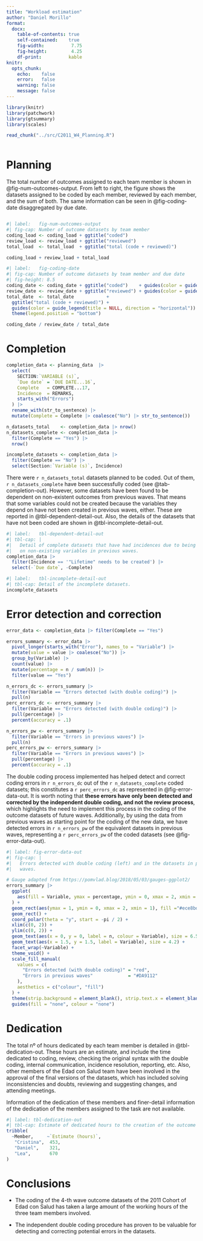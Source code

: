 ```yaml
---
title: "Workload estimation"
author: "Daniel Morillo"
format:
  docx:
    table-of-contents: true
    self-contained:    true
    fig-width:          7.75
    fig-height:         4.25
    df-print:          kable
knitr:
  opts_chunk:
    echo:    false
    error:   false
    warning: false
    message: false
---
```


```r
library(knitr)
library(patchwork)
library(gtsummary)
library(scales)
```

```r
read_chunk("../src/C2011_W4_Planning.R")
```

```r
```

# Planning

The total number of outcomes assigned to each team member is shown in
@fig-num-outcomes-output. From left to right, the figure shows the datasets
assigned to be coded by each member, reviewed by each member, and the sum of
both. The same information can be seen in @fig-coding-date disaggregated by due
date.

```r
```

```r
#| label:   fig-num-outcomes-output
#| fig-cap: Number of outcome datasets by team member
coding_load <- coding_load + ggtitle("coded")
review_load <- review_load + ggtitle("reviewed")
total_load  <- total_load  + ggtitle("total (code + reviewed)")

coding_load + review_load + total_load
```

```r
#| label:   fig-coding-date
#| fig-cap: Number of outcome datasets by team member and due date
#| fig-height: 8.5
coding_date <- coding_date + ggtitle("coded")    + guides(color = guide_none())
review_date <- review_date + ggtitle("reviewed") + guides(color = guide_none())
total_date  <- total_date            +
  ggtitle("total (code + reviewed)") +
  guides(color = guide_legend(title = NULL, direction = "horizontal")) +
  theme(legend.position = "bottom")

coding_date / review_date / total_date
```

# Completion

```r
completion_data <- planning_data  |>
  select(
    SECTION:`VARIABLE (s)`,
    `Due date` = `DUE DATE...16`,
    Complete   = COMPLETE...17,
    Incidence  = REMARKS,
    starts_with("Errors")
  ) |>
  rename_with(str_to_sentence) |>
  mutate(Complete = Complete |> coalesce("No") |> str_to_sentence())

n_datasets_total    <- completion_data |> nrow()
n_datasets_complete <- completion_data |>
  filter(Complete == "Yes") |>
  nrow()

incomplete_datasets <- completion_data |>
  filter(Complete == "No") |>
  select(Section:`Variable (s)`, Incidence)
```

There were `r n_datasets_total` datasets planned to be coded. Out of them,
`r n_datasets_complete` have been successfully coded (see @tab-completion-out).
However, some datasets have been found to be dependent on non-existent outcomes
from previous waves. That means that some variables could not be created because
the variables they depend on have not been created in previous waves, either.
These are reported in @tbl-dependent-detail-out. Also, the details of the
datasets that have not been coded are shown in @tbl-incomplete-detail-out.

```r
#| label:   tbl-dependent-detail-out
#| tbl-cap: |
#|   Detail of complete datasets that have had incidences due to being dependent
#|   on non-existing variables in previous waves.
completion_data |>
  filter(Incidence == '"Lifetime" needs to be created') |>
  select(-`Due date`, -Complete)
```

```r
#| label:   tbl-incomplete-detail-out
#| tbl-cap: Detail of the incomplete datasets.
incomplete_datasets
```

# Error detection and correction

```r
error_data <- completion_data |> filter(Complete == "Yes")

errors_summary <- error_data |>
  pivot_longer(starts_with("Error"), names_to = "Variable") |>
  mutate(value = value |> coalesce("No")) |>
  group_by(Variable) |>
  count(value) |>
  mutate(percentage = n / sum(n)) |>
  filter(value == "Yes")

n_errors_dc <- errors_summary |>
  filter(Variable == "Errors detected (with double coding)") |>
  pull(n)
perc_errors_dc <- errors_summary |>
  filter(Variable == "Errors detected (with double coding)") |>
  pull(percentage) |>
  percent(accuracy = .1)

n_errors_pw <- errors_summary |>
  filter(Variable == "Errors in previous waves") |>
  pull(n)
perc_errors_pw <- errors_summary |>
  filter(Variable == "Errors in previous waves") |>
  pull(percentage) |>
  percent(accuracy = .1)

```

The double coding process implemented has helped detect and correct coding
errors in `r n_errors_dc` out of the `r n_datasets_complete` coded datasets;
this constitutes a `r perc_errors_dc` as represented in @fig-error-data-out.
It is worth noting that **these errors have only been detected and corrected by
the independent double coding, and not the review process**, which highlights
the need to implement this process in the coding of the outcome datasets of
future waves. Additionally, by using the data from previous waves as starting
point for the coding of the new data, we have detected errors in `r n_errors_pw`
of the equivalent datasets in previous waves, representing a `r perc_errors_pw`
of the coded datasets (see @fig-error-data-out).

```r
#| label: fig-error-data-out
#| fig-cap: |
#|   Errors detected with double coding (left) and in the datasets in previous
#|   waves.

# Gauge adapted from https://pomvlad.blog/2018/05/03/gauges-ggplot2/
errors_summary |>
  ggplot(
    aes(fill = Variable, ymax = percentage, ymin = 0, xmax = 2, xmin = 1)
  ) +
  geom_rect(aes(ymax = 1, ymin = 0, xmax = 2, xmin = 1), fill ="#ece8bd") +
  geom_rect() + 
  coord_polar(theta = "y", start = -pi / 2) +
  xlim(c(0, 2)) +
  ylim(c(0, 2)) +
  geom_text(aes(x = 0, y = 0, label = n, colour = Variable), size = 6.5) +
  geom_text(aes(x = 1.5, y = 1.5, label = Variable), size = 4.2) +
  facet_wrap(~Variable) +
  theme_void() +
  scale_fill_manual(
    values = c(
      "Errors detected (with double coding)" = "red",
      "Errors in previous waves"             = "#DA9112"
    ),
    aesthetics = c("colour", "fill")
  ) +
  theme(strip.background = element_blank(), strip.text.x = element_blank()) +
  guides(fill = "none", colour = "none")
```

# Dedication

The total nº of hours dedicated by each team member is detailed in
@tbl-dedication-out. These hours are an estimate, and include the time dedicated
to coding, review, checking the original syntax with the double coding, internal
communication, incidence resolution, reporting, etc. Also, other members of the
Edad con Salud team have been involved in the approval of the final versions of
the datasets, which has included solving inconsistencies and doubts, reviewing
and suggesting changes, and attending meetings.

Information of the dedication of these members and finer-detail information of
the dedication of the members assigned to the task are not available.

```r
#| label: tbl-dedication-out
#| tbl-cap: Estimate of dedicated hours to the creation of the outcome datasets
tribble(
  ~Member,     ~`Estimate (hours)`,
   "Cristina",  453,
   "Daniel",    321,
   "Lea",       670
)
```

# Conclusions

* The coding of the 4-th wave outcome datasets of the 2011 Cohort of Edad con
Salud has taken a large amount of the working hours of the three team members
involved.

* The independent double coding procedure has proven to be valuable for
detecting and correcting potential errors in the datasets.
